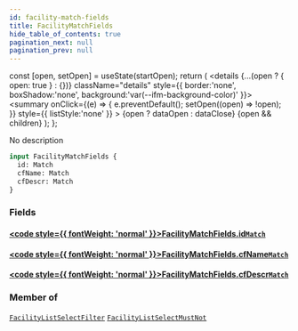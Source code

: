 ```yaml
---
id: facility-match-fields
title: FacilityMatchFields
hide_table_of_contents: true
pagination_next: null
pagination_prev: null
---
```







  const [open, setOpen] = useState(startOpen);
  return (
    <details {...(open ? { open: true } : {})} className="details" style={{ border:'none', boxShadow:'none', background:'var(--ifm-background-color)' }}>
      <summary
        onClick={(e) => {
          e.preventDefault();
          setOpen((open) => !open);
        }}
        style={{ listStyle:'none' }}
      >
      {open ? dataOpen : dataClose}
      </summary>
      {open && children}
    </details>
  );
};




No description


```graphql
input FacilityMatchFields {
  id: Match
  cfName: Match
  cfDescr: Match
}
```




### Fields

#### [<code style={{ fontWeight: 'normal' }}>FacilityMatchFields.<b>id</b></code>](#)<Bullet />[`Match`](/cris/inputs/match) <Badge class="secondary" text="input"/>
> 
> 

#### [<code style={{ fontWeight: 'normal' }}>FacilityMatchFields.<b>cfName</b></code>](#)<Bullet />[`Match`](/cris/inputs/match) <Badge class="secondary" text="input"/>
> 
> 

#### [<code style={{ fontWeight: 'normal' }}>FacilityMatchFields.<b>cfDescr</b></code>](#)<Bullet />[`Match`](/cris/inputs/match) <Badge class="secondary" text="input"/>
> 
> 



### Member of

[`FacilityListSelectFilter`](/cris/inputs/facility-list-select-filter)  <Badge class="secondary" text="input"/><Bullet />[`FacilityListSelectMustNot`](/cris/inputs/facility-list-select-must-not)  <Badge class="secondary" text="input"/>

